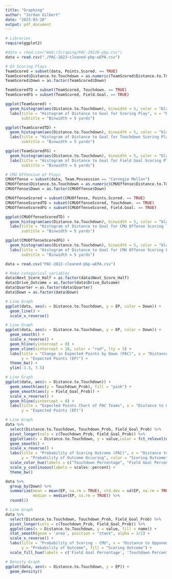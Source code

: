 ```yaml
---
title: "Graphing"
author: "Jordan Gilbert"
date: "2023-03-20"
output: pdf_document
---
```


```r
# Libraries
require(ggplot2)
```

```r
#data = read.csv("Web\\Scraping/PAC-20220-pbp.csv")
data = read.csv("./PAC-2022-cleaned-pbp-wEPA.csv")
```

```r
# D3 Scoring Plays
TeamScored = subset(data, Points.Scored. == TRUE)
TeamScored$Distance.to.Touchdown = as.numeric(TeamScored$Distance.to.Touchdown)
TeamScored$Down = as.factor(TeamScored$Down)

TeamScoredTD = subset(TeamScored, Touchdown. == TRUE)
TeamScoredFG = subset(TeamScored, Field.Goal. == TRUE)

ggplot(TeamScored) +
  geom_histogram(aes(Distance.to.Touchdown), binwidth = 5, color = "black", fill = "cornflowerblue") +
  labs(title = "Histogram of Distance to Goal for Scoring Play", x = "Distance to Goal",
       subtitle = "Binwidth = 5 yards")

ggplot(TeamScoredTD) +
  geom_histogram(aes(Distance.to.Touchdown), binwidth = 5, color = "black", fill = "cornflowerblue") +
  labs(title = "Histogram of Distance to Goal for Touchdown Scoring Play", x = "Distance to Goal",
       subtitle = "Binwidth = 5 yards")

ggplot(TeamScoredFG) +
  geom_histogram(aes(Distance.to.Touchdown), binwidth = 5, color = "black", fill = "cornflowerblue") +
  labs(title = "Histogram of Distance to Goal for Field Goal Scoring Play", x = "Distance to Goal",
       subtitle = "Binwidth = 5 yards")
```
```r
# CMU Offensive of Plays
CMUOffense = subset(data, Team.Possession == "Carnegie Mellon")
CMUOffense$Distance.to.Touchdown = as.numeric(CMUOffense$Distance.to.Touchdown)
CMUOffense$Down = as.factor(CMUOffense$Down)

CMUOffenseScored = subset(CMUOffense, Points.Scored. == TRUE)
CMUOffenseScoredTD = subset(CMUOffenseScored, Touchdown. == TRUE)
CMUOffenseScoredFG = subset(CMUOffenseScored, Field.Goal. == TRUE)

ggplot(CMUOffenseScoredTD) +
  geom_histogram(aes(Distance.to.Touchdown), binwidth = 5, color = "black", fill = "red") +
  labs(title = "Histogram of Distance to Goal for CMU Offense Scoring Touchdown", x = "Distance to Goal",
       subtitle = "Binwidth = 5 yards")

ggplot(CMUOffenseScoredFG) +
  geom_histogram(aes(Distance.to.Touchdown), binwidth = 5, color = "black", fill = "red") +
  labs(title = "Histogram of Distance to Goal for CMU Offense Scoring Field Goal", x = "Distance to Goal",
       subtitle = "Binwidth = 5 yards")
```

```r
data = read.csv("PAC-2022-cleaned-pbp-wEPA.csv")

# Make categorical variables
data$Next_Score_Half = as.factor(data$Next_Score_Half)
data$Drive_Outcome = as.factor(data$Drive_Outcome)
data$Quarter = as.factor(data$Quarter)
data$Down = as.factor(data$Down)
```

```r
# Line Graph
ggplot(data, aes(x = Distance.to.Touchdown, y = EP, color = Down)) +
  geom_line() +
  scale_x_reverse()
```

```r
# Line Graph
ggplot(data, aes(x = Distance.to.Touchdown, y = EP, color = Down)) +
  geom_smooth() +
  scale_x_reverse() +
  geom_hline(yintercept = 0) +
  geom_vline(xintercept = 20, color = "red", lty = 2) +
  labs(title = "Change in Expected Points by Down (PAC)", x = "Distance to Opponent's Touchdown",
       y = "Expected Points (EP)") +
  theme_bw() +
  ylim(-3.5, 7.5)
```

```r
# Line Graph
ggplot(data, aes(x = Distance.to.Touchdown)) +
  geom_smooth(aes(y = Touchdown_Prob), fill = "pink") +
  geom_smooth(aes(y = Field_Goal_Prob)) +
  scale_x_reverse() +
  geom_hline(yintercept = 0) +
  labs(title = "Expected Points Chart of PAC Teams", x = "Distance to Opponent's Touchdown",
       y = "Expected Points (EP)")
```

```r
# Line Graph
data %>%
  select(Distance.to.Touchdown, Touchdown_Prob, Field_Goal_Prob) %>% 
  pivot_longer(cols = c(Touchdown_Prob, Field_Goal_Prob)) %>%
  ggplot(aes(x = Distance.to.Touchdown, y = value,color = fct_relevel(name, "Touchdown_Prob", "Field_Goal_Prob"))) +
  geom_smooth() +
  scale_x_reverse() +
  labs(title = "Probability of Scoring Outcome (PAC)", x = "Distance to Opponent's Touchdown",
       y = "Probability of Outcome Occuring", color = "Scoring Outcome") +
  scale_color_hue(labels = c("Touchdown Percentage", "Field Goal Percentage")) +
  scale_y_continuous(labels = scales::percent) +
  theme_bw()
```

```r
data %>% 
  group_by(Down) %>% 
  summarize(mean = mean(EP, na.rm = TRUE), std.dev = sd(EP, na.rm = TRUE),
            median = median(EP, na.rm = TRUE)) %>% 
  round(2)
```


```r
# Line Graph
data %>%
  select(Distance.to.Touchdown, Touchdown_Prob, Field_Goal_Prob) %>% 
  pivot_longer(cols = c(Touchdown_Prob, Field_Goal_Prob)) %>%
  ggplot(aes(x = Distance.to.Touchdown, y = value, fill = name)) +
  stat_smooth(geom = 'area', position = "stack", alpha = 1/2) +
  scale_x_reverse() +
  labs(title = "Probability of Scoring - CMU", x = "Distance to Opponent's Touchdown",
       y = "Probability of Outcome", fill = "Scoring Outcome") +
  scale_fill_hue(labels = c('Field Goal Percentage', 'Touchdown Percentage'))
```


```r
# Density Graph
ggplot(data, aes(x = Distance.to.Touchdown, y = EP)) +
  geom_density()
```

